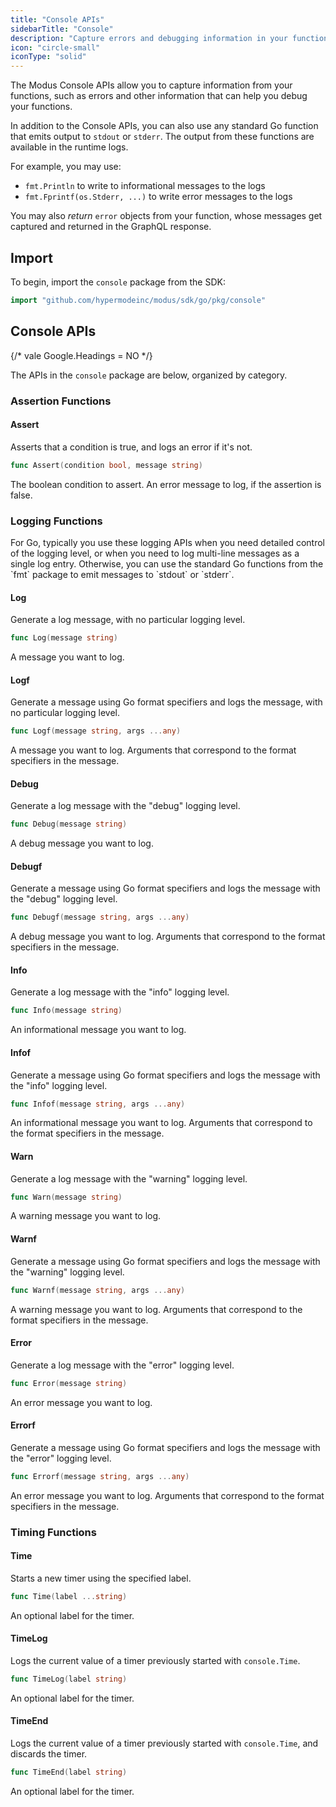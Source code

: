 ```yaml
---
title: "Console APIs"
sidebarTitle: "Console"
description: "Capture errors and debugging information in your functions"
icon: "circle-small"
iconType: "solid"
---
```



<SdkHeader language="Go" feature="Console" />

The Modus Console APIs allow you to capture information from your functions,
such as errors and other information that can help you debug your functions.

<Info>

In addition to the Console APIs, you can also use any standard Go function that
emits output to `stdout` or `stderr`. The output from these functions are
available in the runtime logs.

For example, you may use:

- `fmt.Println` to write to informational messages to the logs
- `fmt.Fprintf(os.Stderr, ...)` to write error messages to the logs

You may also _return_ `error` objects from your function, whose messages get
captured and returned in the GraphQL response.

</Info>

## Import

To begin, import the `console` package from the SDK:

```go
import "github.com/hypermodeinc/modus/sdk/go/pkg/console"
```

## Console APIs

{/* vale Google.Headings = NO */}

The APIs in the `console` package are below, organized by category.

<SdkTip />

### Assertion Functions

#### Assert

Asserts that a condition is true, and logs an error if it's not.

```go
func Assert(condition bool, message string)
```

<ResponseField name="condition" type="bool" required>
  The boolean condition to assert.
</ResponseField>

<ResponseField name="message" type="string" required>
  An error message to log, if the assertion is false.
</ResponseField>

### Logging Functions

<Tip>
  For Go, typically you use these logging APIs when you need detailed control of
  the logging level, or when you need to log multi-line messages as a single log
  entry. Otherwise, you can use the standard Go functions from the `fmt` package
  to emit messages to `stdout` or `stderr`.
</Tip>

#### Log

Generate a log message, with no particular logging level.

```go
func Log(message string)
```

<ResponseField name="message" type="string" required>
  A message you want to log.
</ResponseField>

#### Logf

Generate a message using Go format specifiers and logs the message, with no
particular logging level.

```go
func Logf(message string, args ...any)
```

<ResponseField name="message" type="string" required>
  A message you want to log.
</ResponseField>

<ResponseField name="args" type="...any">
  Arguments that correspond to the format specifiers in the message.
</ResponseField>

#### Debug

Generate a log message with the "debug" logging level.

```go
func Debug(message string)
```

<ResponseField name="message" type="string" required>
  A debug message you want to log.
</ResponseField>

#### Debugf

Generate a message using Go format specifiers and logs the message with the
"debug" logging level.

```go
func Debugf(message string, args ...any)
```

<ResponseField name="message" type="string" required>
  A debug message you want to log.
</ResponseField>

<ResponseField name="args" type="...any">
  Arguments that correspond to the format specifiers in the message.
</ResponseField>

#### Info

Generate a log message with the "info" logging level.

```go
func Info(message string)
```

<ResponseField name="message" type="string" required>
  An informational message you want to log.
</ResponseField>

#### Infof

Generate a message using Go format specifiers and logs the message with the
"info" logging level.

```go
func Infof(message string, args ...any)
```

<ResponseField name="message" type="string" required>
  An informational message you want to log.
</ResponseField>

<ResponseField name="args" type="...any">
  Arguments that correspond to the format specifiers in the message.
</ResponseField>

#### Warn

Generate a log message with the "warning" logging level.

```go
func Warn(message string)
```

<ResponseField name="message" type="string" required>
  A warning message you want to log.
</ResponseField>

#### Warnf

Generate a message using Go format specifiers and logs the message with the
"warning" logging level.

```go
func Warnf(message string, args ...any)
```

<ResponseField name="message" type="string" required>
  A warning message you want to log.
</ResponseField>

<ResponseField name="args" type="...any">
  Arguments that correspond to the format specifiers in the message.
</ResponseField>

#### Error

Generate a log message with the "error" logging level.

```go
func Error(message string)
```

<ResponseField name="message" type="string" required>
  An error message you want to log.
</ResponseField>

#### Errorf

Generate a message using Go format specifiers and logs the message with the
"error" logging level.

```go
func Errorf(message string, args ...any)
```

<ResponseField name="message" type="string" required>
  An error message you want to log.
</ResponseField>

<ResponseField name="args" type="...any">
  Arguments that correspond to the format specifiers in the message.
</ResponseField>

### Timing Functions

#### Time

Starts a new timer using the specified label.

```go
func Time(label ...string)
```

<ResponseField name="label" type="string">
  An optional label for the timer.
</ResponseField>

#### TimeLog

Logs the current value of a timer previously started with `console.Time`.

```go
func TimeLog(label string)
```

<ResponseField name="label" type="string">
  An optional label for the timer.
</ResponseField>

#### TimeEnd

Logs the current value of a timer previously started with `console.Time`, and
discards the timer.

```go
func TimeEnd(label string)
```

<ResponseField name="label" type="string">
  An optional label for the timer.
</ResponseField>

